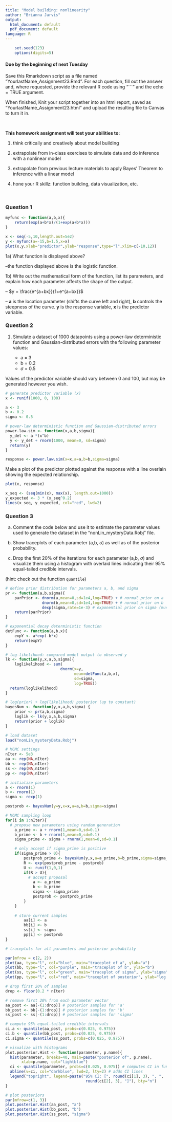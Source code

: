 ```yaml
---
title: "Model building: nonlinearity"
author: "Brianna Jarvis"
output:
  html_document: default
  pdf_document: default
language: R
---
```


<!-- To render the assignment in Rmarkdown, enter the command below in the R console -->
<!-- rmarkdown::render("Class_23_Assignment.Rmd") -->

```r
	set.seed(123)
	options(digits=5)
```


#### Due by the beginning of next Tuesday

Save this Rmarkdown script as a file named “YourlastName_Assignment23.Rmd”. 
For each question, fill out the answer and, where requested, 
provide the relevant R code using "```" and the echo = TRUE argument.

When finished, Knit your script together into an html report, 
saved as “YourlastName_Assignment23.html” and upload the 
resulting file to Canvas to turn it in.

\

**This homework assignment will test your abilities to:**

1. think critically and creatively about model building

2. extrapolate from in-class exercises to simulate data and do inference with a nonlinear model

3. extrapolate from previous lecture materials to apply Bayes' Theorem to inference with a linear model

4. hone your R skillz: function building, data visualization, etc.

\

### Question 1

```r
myfunc <- function(a,b,x){
	return(exp(a+b*x)/(1+exp(a+b*x)))
}

x <- seq(-5,10,length.out=5e2)
y <- myfunc(a=-15,b=1.5,x=x)
plot(x,y,xlab="predictor",ylab="response",type="l",xlim=c(-10,12))
```

1a) What function is displayed above?

--the function displayed above is the logistic function. 

1b) Write out the mathematical form of the function,
list its parameters, 
and explain how each parameter affects the shape of the output.

-- $y = \frac{e^{a+bx}}{1+e^{a+bx}}$

-- **a** is the location parameter (shifts the curve left and right), **b** controls the steepness of the curve. **y** is the response variable, **x** is the predictor variable. 

### Question 2

1. Simulate a dataset of 1000 datapoints using a power-law deterministic 
function and Gaussian-distributed errors with the following parameter values:

	- a = 3
	- b = 0.2
	- $\sigma$ = 0.5

Values of the predictor variable should vary between 0 and 100, 
but may be generated however you wish.

```r
# generate predictor variable (x)
x <- runif(1000, 0, 100)

a <- 3
b <- 0.2
sigma <- 0.5

# power-law deterministic function and Gaussian-distributed errors
power.law.sim <- function(x,a,b,sigma){
  y_det <- a *(x^b)
  y <- y_det + rnorm(1000, mean=0, sd=sigma)
  return(y)
}

```

```r
response <- power.law.sim(x=x,a=a,b=b,sigma=sigma)
```

Make a plot of the predictor plotted against the response with a 
line overlain showing the expected relationship.

```r
plot(x, response)

x_seq <- (seq(min(x), max(x), length.out=1000))
y_expected <- 3 * (x_seq^0.2)
lines(x_seq, y_expected, col="red", lwd=2)
```

### Question 3

(a) Comment the code below and use it to estimate the parameter values used 
to generate the dataset in the "nonLin_mysteryData.Robj" file. 

b) Show traceplots of each parameter (a,b, $\sigma$) as well as of the posterior probability.

c) Drop the first 20% of the iterations for each parameter (a,b, $\sigma$) and 
visualize them using a histogram with overlaid lines indicating their 
95% equal-tailed credible intervals.

(hint: check out the function `quantile`)
 


```r
# define prior distribution for parameters a, b, and sigma
pr <- function(a,b,sigma){
	parPrior <- dnorm(a,mean=0,sd=1e4,log=TRUE) + # normal prior on a
				dnorm(b,mean=0,sd=1e4,log=TRUE) + # normal prior on b
				dexp(sigma,rate=1e-3) # exponential prior on sigma (must be > 0)
	return(parPrior)
}

# exponential decay deterministic function
detFunc <- function(a,b,x){
	expY <- a*exp(-b*x)
	return(expY)
}

# log-likelihood: compared model output to observed y
lk <- function(y,x,a,b,sigma){
	loglikelihood <- sum(
						dnorm(x=y,
							  mean=detFunc(a,b,x),
							  sd=sigma,
							  log=TRUE))
  return(loglikelihood)
}

# log(prior) + log(likelihood) posterior (up to constant)
bayesNum <- function(y,x,a,b,sigma) {
	prior <- pr(a,b,sigma)
	loglik <- lk(y,x,a,b,sigma)
  	return(prior + loglik)
}

# load dataset
load("nonLin_mysteryData.Robj")

# MCMC settings
nIter <- 5e3
aa <- rep(NA,nIter)
bb <- rep(NA,nIter)
ss <- rep(NA,nIter)
pp <- rep(NA,nIter)

# initialize parameters
a <- rnorm(1)
b <- rnorm(1)
sigma <- rexp(1)

postprob <- bayesNum(y=y,x=x,a=a,b=b,sigma=sigma)

# MCMC sampling loop
for(i in 1:nIter){
  # propose new parameters using random generation
	a_prime <- a + rnorm(1,mean=0,sd=0.1)
	b_prime <- b + rnorm(1,mean=0,sd=0.1)
	sigma_prime <- sigma + rnorm(1,mean=0,sd=0.1)

	# only accept if sigma_prime is positive
	if(sigma_prime > 0){
		postprob_prime <- bayesNum(y,x,a=a_prime,b=b_prime,sigma=sigma_prime)
		R <- exp(postprob_prime - postprob)
		U <- runif(1,0,1)
		if(R > U){
		  # accept proposal
			a <- a_prime
			b <- b_prime
			sigma <- sigma_prime
			postprob <- postprob_prime
		}
	}
	
	# store current samples
		aa[i] <- a
		bb[i] <- b
		ss[i] <- sigma
		pp[i] <- postprob
}
```

```r
# traceplots for all parameters and posterior probability

par(mfrow = c(2, 2))
plot(aa, type="l", col="blue", main="traceplot of a", ylab="a")
plot(bb, type="l", col="purple", main="traceplot of b", ylab="b")
plot(ss, type="l", col="green", main="traceplot of sigma", ylab="sigma")
plot(pp, type="l", col="red", main="traceplot of posterior", ylab="log posterior")
```

```r
# drop first 20% of samples 
drop <- floor(0.2 * nIter)

# remove first 20% from each parameter vector
aa_post <- aa[-(1:drop)] # posterior samples for 'a'
bb_post <- bb[-(1:drop)] # posterior samples for 'b'
ss_post <- ss[-(1:drop)] # posterior samples for 'sigma'

# compute 95% equal-tailed credible intervals
ci.a <- quantile(aa_post, probs=c(0.025, 0.975))
ci.b <- quantile(bb_post, probs=c(0.025, 0.975))
ci.sigma <- quantile(ss_post, probs=c(0.025, 0.975))

# visualize with histograms
plot.posterior.Hist <- function(parameter, p.name){
  hist(parameter, breaks=40, main=paste("posterior of", p.name),
       xlab=p.name, col="lightblue")
  ci <- quantile(parameter, probs=c(0.025, 0.975)) # computes CI in function
  abline(v=ci, col="darkblue", lwd=2, lty=2) # adds CI lines
  legend("topright", legend=paste("95% CI: [", round(ci[1], 3), ", ", 
                                   round(ci[2], 3), "]"), bty="n")
}

# plot posteriors
par(mfrow=c(1, 3))
plot.posterior.Hist(aa_post, "a")
plot.posterior.Hist(bb_post, "b")
plot.posterior.Hist(ss_post, "sigma")
```


